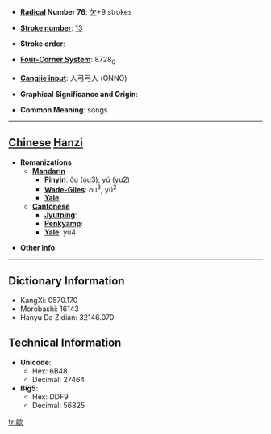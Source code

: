 * '''[[Wiktionary:Chinese radical index| Radical]] Number 76''': [[Wiktionary:Chinese radical index 欠|欠]]+9 strokes

* '''[[Wiktionary:Chinese total strokes index|Stroke number]]''': [[Wiktionary:Chinese total strokes index 13|13]]

* '''Stroke order''': 

* '''[[Wiktionary:Chinese four corner index|Four-Corner System]]''': 8728<sub>0</sub>

* '''[[Wiktionary:Chinese Cangjie index|Cangjie input]]''': 人弓弓人 (ONNO)

* '''Graphical Significance and Origin''': 

* '''Common Meaning''': songs

----

== [[Chinese]] [[Hanzi]] ==

* '''Romanizations'''
** '''[[Mandarin]]'''
*** '''[[Pinyin]]''': ǒu (ou3), yú (yu2)
*** '''[[Wade-Giles]]''': ou<sup>3</sup>, yü<sup>2</sup>
*** '''[[Yale]]''': 
** '''[[Cantonese]]'''
*** '''[[Jyutping]]''':
*** '''[[Penkyamp]]''': 
*** '''[[Yale]]''': yu4

* '''Other info''': 

----

== Dictionary Information ==

* KangXi: 0570.170
* Morobashi: 16143
* Hanyu Da Zidian: 32146.070

== Technical Information ==

* '''Unicode''':
** Hex: 6B48
** Decimal: 27464
* '''Big5''':
** Hex: DDF9
** Decimal: 56825

[[fr:歈]]